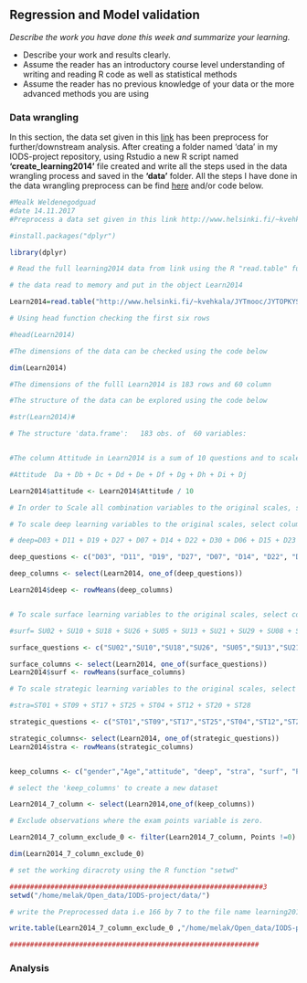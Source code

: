 ## **Regression and Model validation**


*Describe the work you have done this week and summarize your learning.*

- Describe your work and results clearly. 
- Assume the reader has an introductory course level understanding of writing and reading R code as well as statistical methods
- Assume the reader has no previous knowledge of your data or the more advanced methods you are using  


### **Data wrangling**



In this section, the data set given in this [link](http://www.helsinki.fi/~kvehkala/JYTmooc/JYTOPKYS3-data.txt) has been  preprocess for further/downstream analysis. After creating a folder named 'data' in my IODS-project repository, using Rstudio a new R script named **'create_learning2014'** file created and write all the steps  used in the data wrangling process and saved in the **'data'** folder. All the steps I have done in the data wrangling preprocess can be find  [here](https://github.com/melakbet/IODS-project/blob/master/data/create_learning2014.R) and/or code below.

```r
#Mealk Weldenegodguad
#date 14.11.2017
#Preprocess a data set given in this link http://www.helsinki.fi/~kvehkala/JYTmooc/JYTOPKYS3-data.txt for further and downstream analysis

#install.packages("dplyr")

library(dplyr)

# Read the full learning2014 data from link using the R "read.table" function and the separator is a tab ("\t") and the file includes a header i.e header=TRUE. 

# the data read to memory and put in the object Learn2014

Learn2014=read.table("http://www.helsinki.fi/~kvehkala/JYTmooc/JYTOPKYS3-data.txt", sep="\t", header=TRUE)

# Using head function checking the first six rows

#head(Learn2014)

#The dimensions of the data can be checked using the code below

dim(Learn2014)

#The dimensions of the fulll Learn2014 is 183 rows and 60 column

#The structure of the data can be explored using the code below

#str(Learn2014)#

# The structure 'data.frame':	183 obs. of  60 variables:


#The column Attitude in Learn2014 is a sum of 10 questions and to scale the Attitude to the mean we should dived the Attitude value by 10 and store in "attitude" column

#Attitude  Da + Db + Dc + Dd + De + Df + Dg + Dh + Di + Dj

Learn2014$attitude <- Learn2014$Attitude / 10

# In order to Scale all combination variables to the original scales, select columns related to deep learning and scaling by taking the meand  and create column 'deep'  

# To scale deep learning variables to the original scales, select columns related to deep learning and scaling by taking the mean and create column 'deep' 

# deep=D03 + D11 + D19 + D27 + D07 + D14 + D22 + D30 + D06 + D15 + D23 + D31

deep_questions <- c("D03", "D11", "D19", "D27", "D07", "D14", "D22", "D30","D06",  "D15", "D23", "D31")

deep_columns <- select(Learn2014, one_of(deep_questions))

Learn2014$deep <- rowMeans(deep_columns)


# To scale surface learning variables to the original scales, select columns related to surface learning and scaling by taking the mean and create column 'surf'. 

#surf= SU02 + SU10 + SU18 + SU26 + SU05 + SU13 + SU21 + SU29 + SU08 + SU16 + SU24 + SU32

surface_questions <- c("SU02","SU10","SU18","SU26", "SU05","SU13","SU21","SU29","SU08","SU16","SU24","SU32")

surface_columns <- select(Learn2014, one_of(surface_questions))
Learn2014$surf <- rowMeans(surface_columns)

# To scale strategic learning variables to the original scales, select columns related to strategic learning and scaling by taking the mean and create column 'stra'.

#stra=ST01 + ST09 + ST17 + ST25 + ST04 + ST12 + ST20 + ST28

strategic_questions <- c("ST01","ST09","ST17","ST25","ST04","ST12","ST20","ST28")

strategic_columns<- select(Learn2014, one_of(strategic_questions))
Learn2014$stra <- rowMeans(strategic_columns)


keep_columns <- c("gender","Age","attitude", "deep", "stra", "surf", "Points")

# select the 'keep_columns' to create a new dataset

Learn2014_7_column <- select(Learn2014,one_of(keep_columns))

# Exclude observations where the exam points variable is zero.

Learn2014_7_column_exclude_0 <- filter(Learn2014_7_column, Points !=0)

dim(Learn2014_7_column_exclude_0)

# set the working diracroty using the R function "setwd"

##############################################################3
setwd("/home/melak/Open_data/IODS-project/data/")

# write the Preprocessed data i.e 166 by 7 to the file name learning2014.txt. the file is tab delmimted file 

write.table(Learn2014_7_column_exclude_0 ,"/home/melak/Open_data/IODS-project/data/learning2014.txt", sep="\t")

#############################################################


```

### **Analysis**



